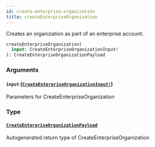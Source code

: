 ```yaml
---
id: create-enterprise-organization
title: createEnterpriseOrganization
---
```


Creates an organization as part of an enterprise account.

```graphql
createEnterpriseOrganization(
  input: CreateEnterpriseOrganizationInput!
): CreateEnterpriseOrganizationPayload

```

### Arguments

#### `input` ([`CreateEnterpriseOrganizationInput!`](/docs/api/inputs/create-enterprise-organization-input))

Parameters for CreateEnterpriseOrganization

### Type

#### [`CreateEnterpriseOrganizationPayload`](/docs/api/objects/create-enterprise-organization-payload)

Autogenerated return type of CreateEnterpriseOrganization

